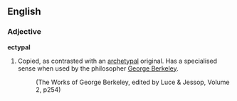 ==English==

===Adjective===
'''ectypal'''

# Copied, as contrasted with an [[archetypal]] original. Has a specialised sense when used by the philosopher [[George Berkeley]].
#:''{{{2|What would you have! do I not acknowledge a twofold state of things, the one ectypal or natural, the other archetypal and eternal? The former was created in time; the latter existed from everlasting in the mind of God.}}}'' (The Works of George Berkeley, edited by Luce & Jessop, Volume 2, p254)